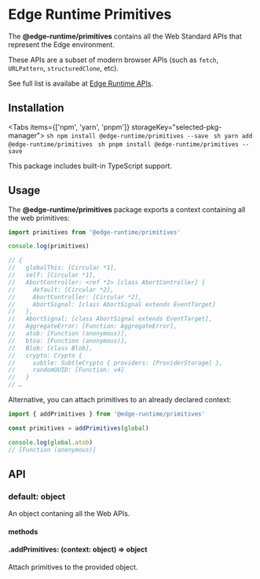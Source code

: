 
# Edge Runtime Primitives

The **@edge-runtime/primitives** contains all the Web Standard APIs that represent the Edge environment.

These APIs are a subset of modern browser APIs (such as `fetch`, `URLPattern`, `structuredClone`, etc).

See full list is availabe at [Edge Runtime APIs](/features/available-apis).

## Installation

<Tabs items={['npm', 'yarn', 'pnpm']} storageKey="selected-pkg-manager">
  <Tab>
    ```sh
    npm install @edge-runtime/primitives --save
    ```
  </Tab>
  <Tab>
    ```sh
    yarn add @edge-runtime/primitives
    ```
  </Tab>
  <Tab>
    ```sh
    pnpm install @edge-runtime/primitives --save
    ```
  </Tab>
</Tabs>

This package includes built-in TypeScript support.

## Usage

The **@edge-runtime/primitives** package exports a context containing all the web primitives:

```js
import primitives from '@edge-runtime/primitives'

console.log(primitives)

// {
//   globalThis: [Circular *1],
//   self: [Circular *1],
//   AbortController: <ref *2> [class AbortController] {
//     default: [Circular *2],
//     AbortController: [Circular *2],
//     AbortSignal: [class AbortSignal extends EventTarget]
//   },
//   AbortSignal: [class AbortSignal extends EventTarget],
//   AggregateError: [Function: AggregateError],
//   atob: [Function (anonymous)],
//   btoa: [Function (anonymous)],
//   Blob: [class Blob],
//   crypto: Crypto {
//     subtle: SubtleCrypto { providers: [ProviderStorage] },
//     randomUUID: [Function: v4]
//   }
// …
```

Alternative, you can attach primitives to an already declared context:

```js
import { addPrimitives } from '@edge-runtime/primitives'

const primitives = addPrimitives(global)

console.log(global.atob)
// [Function (anonymous)]
```

## API

### default: object

An object contaning all the Web APIs.

#### methods

#### .addPrimitives: (context: object) => object

Attach primitives to the provided object.
